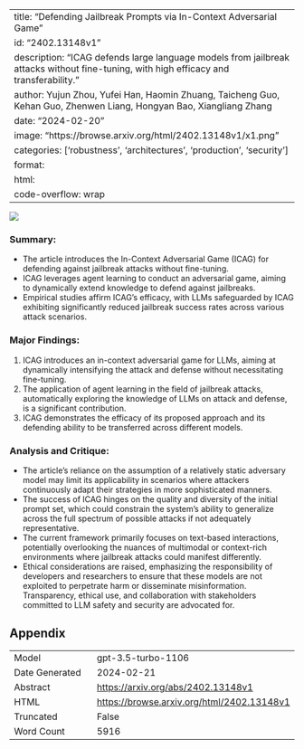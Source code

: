 
---
title: "Defending Jailbreak Prompts via In-Context Adversarial Game"
id: "2402.13148v1"
description: "ICAG defends large language models from jailbreak attacks without fine-tuning, with high efficacy and transferability."
author: Yujun Zhou, Yufei Han, Haomin Zhuang, Taicheng Guo, Kehan Guo, Zhenwen Liang, Hongyan Bao, Xiangliang Zhang
date: "2024-02-20"
image: "https://browse.arxiv.org/html/2402.13148v1/x1.png"
categories: ['robustness', 'architectures', 'production', 'security']
format:
  html:
    code-overflow: wrap
---

![](https://browse.arxiv.org/html/2402.13148v1/x1.png)

### **Summary:**
- The article introduces the In-Context Adversarial Game (ICAG) for defending against jailbreak attacks without fine-tuning.
- ICAG leverages agent learning to conduct an adversarial game, aiming to dynamically extend knowledge to defend against jailbreaks.
- Empirical studies affirm ICAG’s efficacy, with LLMs safeguarded by ICAG exhibiting significantly reduced jailbreak success rates across various attack scenarios.

### **Major Findings:**
1. ICAG introduces an in-context adversarial game for LLMs, aiming at dynamically intensifying the attack and defense without necessitating fine-tuning.
2. The application of agent learning in the field of jailbreak attacks, automatically exploring the knowledge of LLMs on attack and defense, is a significant contribution.
3. ICAG demonstrates the efficacy of its proposed approach and its defending ability to be transferred across different models.

### **Analysis and Critique:**
- The article's reliance on the assumption of a relatively static adversary model may limit its applicability in scenarios where attackers continuously adapt their strategies in more sophisticated manners.
- The success of ICAG hinges on the quality and diversity of the initial prompt set, which could constrain the system’s ability to generalize across the full spectrum of possible attacks if not adequately representative.
- The current framework primarily focuses on text-based interactions, potentially overlooking the nuances of multimodal or context-rich environments where jailbreak attacks could manifest differently.
- Ethical considerations are raised, emphasizing the responsibility of developers and researchers to ensure that these models are not exploited to perpetrate harm or disseminate misinformation. Transparency, ethical use, and collaboration with stakeholders committed to LLM safety and security are advocated for.

## Appendix

|          |          |
|----------|----------|
| Model     | gpt-3.5-turbo-1106       |
| Date Generated     | 2024-02-21       |
| Abstract | [https://arxiv.org/abs/2402.13148v1](https://arxiv.org/abs/2402.13148v1)        |
| HTML     | [https://browse.arxiv.org/html/2402.13148v1](https://browse.arxiv.org/html/2402.13148v1)       |
| Truncated       | False       |
| Word Count       | 5916       |